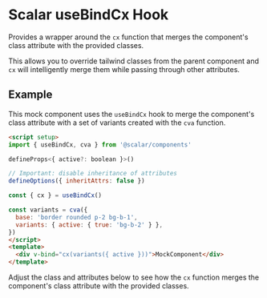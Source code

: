 
<Meta title="Playgrounds / useBindCx" of={Stories} />

# Scalar useBindCx Hook

Provides a wrapper around the `cx` function that merges the component's class attribute with the provided classes.

This allows you to override tailwind classes from the parent component and `cx` will intelligently merge them while passing through other attributes.

## Example

This mock component uses the `useBindCx` hook to merge the component's class attribute with a set of variants created with the `cva` function.

```html
<script setup>
import { useBindCx, cva } from '@scalar/components'

defineProps<{ active?: boolean }>()

// Important: disable inheritance of attributes
defineOptions({ inheritAttrs: false })

const { cx } = useBindCx()

const variants = cva({
  base: 'border rounded p-2 bg-b-1',
  variants: { active: { true: 'bg-b-2' } },
})
</script>
<template>
  <div v-bind="cx(variants({ active }))">MockComponent</div>
</template>
```

Adjust the class and attributes below to see how the `cx` function merges the component's class attribute with the provided classes.

<Controls />
<Canvas of={Stories.Playground} />


